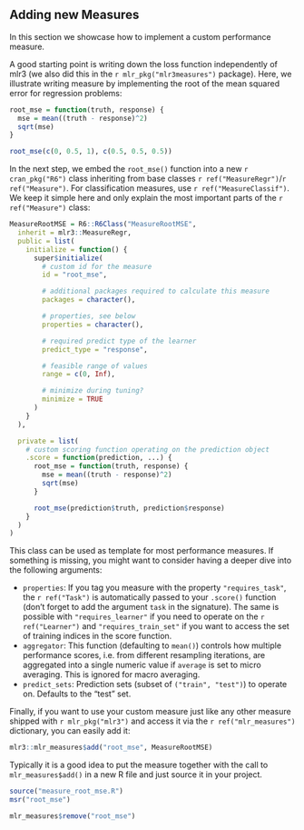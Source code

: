 ## Adding new Measures {#extending-measures}

In this section we showcase how to implement a custom performance measure.

A good starting point is writing down the loss function independently of mlr3 (we also did this in the `r mlr_pkg("mlr3measures")` package).
Here, we illustrate writing measure by implementing the root of the mean squared error for regression problems:
```r
root_mse = function(truth, response) {
  mse = mean((truth - response)^2)
  sqrt(mse)
}

root_mse(c(0, 0.5, 1), c(0.5, 0.5, 0.5))
```

In the next step, we embed the `root_mse()` function into a new `r cran_pkg("R6")` class inheriting from base classes `r ref("MeasureRegr")`/`r ref("Measure")`.
For classification measures, use `r ref("MeasureClassif")`.
We keep it simple here and only explain the most important parts of the `r ref("Measure")` class:

```r
MeasureRootMSE = R6::R6Class("MeasureRootMSE",
  inherit = mlr3::MeasureRegr,
  public = list(
    initialize = function() {
      super$initialize(
        # custom id for the measure
        id = "root_mse",

        # additional packages required to calculate this measure
        packages = character(),

        # properties, see below
        properties = character(),

        # required predict type of the learner
        predict_type = "response",

        # feasible range of values
        range = c(0, Inf),

        # minimize during tuning?
        minimize = TRUE
      )
    }
  ),

  private = list(
    # custom scoring function operating on the prediction object
    .score = function(prediction, ...) {
      root_mse = function(truth, response) {
        mse = mean((truth - response)^2)
        sqrt(mse)
      }

      root_mse(prediction$truth, prediction$response)
    }
  )
)
```

This class can be used as template for most performance measures.
If something is missing, you might want to consider having a deeper dive into the following arguments:

* `properties`: If you tag you measure with the property `"requires_task"`, the `r ref("Task")` is automatically passed to your `.score()` function (don't forget to add the argument `task` in the signature).
  The same is possible with `"requires_learner"` if you need to operate on the `r ref("Learner")` and `"requires_train_set"` if you want to access the set of training indices in the score function.
* `aggregator`: This function (defaulting to `mean()`) controls how multiple performance scores, i.e. from different resampling iterations, are aggregated into a single numeric value if `average` is set to micro averaging.
  This is ignored for macro averaging.
* `predict_sets`: Prediction sets (subset of `("train", "test")`) to operate on.
  Defaults to the "test" set.

Finally, if you want to use your custom measure just like any other measure shipped with `r mlr_pkg("mlr3")` and access it via the `r ref("mlr_measures")` dictionary, you can easily add it:
```r
mlr3::mlr_measures$add("root_mse", MeasureRootMSE)
```

Typically it is a good idea to put the measure together with the call to `mlr_measures$add()` in a new R file and just source it in your project.
```r
source("measure_root_mse.R")
msr("root_mse")
```

```r
mlr_measures$remove("root_mse")
```
